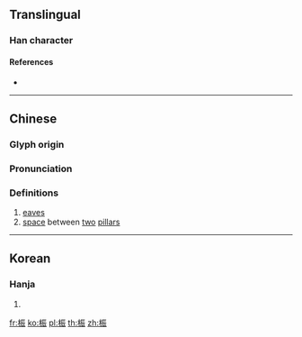 ==Translingual==

===Han character===
{{Han char|rn=75|rad=木|as=07|sn=11|four=41932|canj=DMMV|ids=⿰木辰}}

====References====
* {{Han ref|kx=0526.240|dkj=14799|dj=0915.170|hdz=21212.010|uh=686D|ud=26733|bh=D5B4|bd=54708}}

----

==Chinese==
{{zh-forms}}

===Glyph origin===
{{Han etym}}

===Pronunciation===
{{zh-pron
|m=zhēn
|c=san4
|mc=y
|oc=y
|ma=
|cat=n
}}

===Definitions===
{{zh-hanzi}}

# [[eave]]s
# [[space]] between [[two]] [[pillar]]s

----

==Korean==

===Hanja===
{{ko-hanja|hangeul=[[진]]|eumhun=|rv=jin|mr=chin|y=cin}}

# {{defn|lang=ko|sort=木07}}

[[fr:桭]]
[[ko:桭]]
[[pl:桭]]
[[th:桭]]
[[zh:桭]]